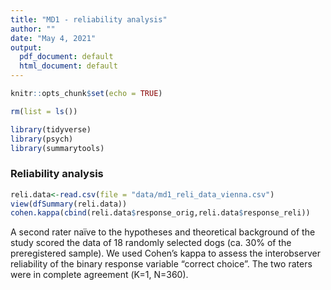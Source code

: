 ```yaml
---
title: "MD1 - reliability analysis"
author: ""
date: "May 4, 2021"
output:
  pdf_document: default
  html_document: default
---
```



```r

knitr::opts_chunk$set(echo = TRUE)

rm(list = ls())

library(tidyverse)
library(psych)
library(summarytools)
```


### Reliability analysis

```r
reli.data<-read.csv(file = "data/md1_reli_data_vienna.csv")
view(dfSummary(reli.data))
cohen.kappa(cbind(reli.data$response_orig,reli.data$response_reli))
```
A second rater naïve to the hypotheses and theoretical background of the study scored the data of 18 randomly selected dogs (ca. 30% of the preregistered sample). We used Cohen’s kappa to assess the interobserver reliability of the binary response variable “correct choice”. The two raters were in complete agreement (Κ=1, N=360).





